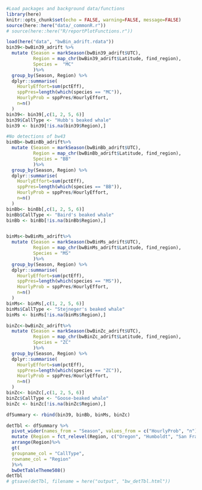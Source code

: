 
```r
#Load packages and background data/functions
library(here)
knitr::opts_chunk$set(echo = FALSE, warning=FALSE, message=FALSE)
source(here::here("data/_commonR.r"))
# source(here::here("R/reportPlotFunctions.r"))
```
```r
load(here("data", "bwBin_adrift.rdata"))
bin39<-bwBin39_adrift %>%
  mutate (Season = markSeason(bwBin39_adrift$UTC),
          Region = map_chr(bwBin39_adrift$Latitude, find_region),
          Species =  "MC"
          )%>%
  group_by(Season, Region) %>%
  dplyr::summarise(
    HourlyEffort=sum(pctEff),
    sppPres=length(which(species == "MC")),
    HourlyProb = sppPres/HourlyEffort,
    n=n()
  )
bin39<- bin39[,c(1, 2, 5, 6)]
bin39$CallType <- "Hubb's beaked whale"
bin39 <- bin39[!is.na(bin39$Region),]

#No detections of bw43
binBb<-bwBinBb_adrift%>%
  mutate (Season = markSeason(bwBinBb_adrift$UTC),
          Region = map_chr(bwBinBb_adrift$Latitude, find_region),
          Species = "BB"
          )%>%
  group_by(Season, Region) %>%
  dplyr::summarise(
    HourlyEffort=sum(pctEff),
    sppPres=length(which(species == "BB")),
    HourlyProb = sppPres/HourlyEffort,
    n=n()
  )
binBb<- binBb[,c(1, 2, 5, 6)]
binBb$CallType <- "Baird's beaked whale"
binBb <- binBb[!is.na(binBb$Region),]


binMs<-bwBinMs_adrift%>%
  mutate (Season = markSeason(bwBinMs_adrift$UTC),
          Region = map_chr(bwBinMs_adrift$Latitude, find_region),
          Species = "MS"
          )%>%
  group_by(Season, Region) %>%
  dplyr::summarise(
    HourlyEffort=sum(pctEff),
    sppPres=length(which(species == "MS")),
    HourlyProb = sppPres/HourlyEffort,
    n=n()
  )
binMs<- binMs[,c(1, 2, 5, 6)]
binMs$CallType <- "Stejneger's beaked whale"
binMs <- binMs[!is.na(binMs$Region),]

binZc<-bwBinZc_adrift%>%
  mutate (Season = markSeason(bwBinZc_adrift$UTC),
          Region = map_chr(bwBinZc_adrift$Latitude, find_region),
          Species = "ZC"
          )%>%
  group_by(Season, Region) %>%
  dplyr::summarise(
    HourlyEffort=sum(pctEff),
    sppPres=length(which(species == "ZC")),
    HourlyProb = sppPres/HourlyEffort,
    n=n()
  )
binZc<- binZc[,c(1, 2, 5, 6)]
binZc$CallType <- "Goose-beaked whale"
binZc <- binZc[!is.na(binZc$Region),]

dfSummary <- rbind(bin39, binBb, binMs, binZc)

detTbl <- dfSummary %>%
  pivot_wider(names_from = "Season", values_from = c("HourlyProb", "n"))%>%
  mutate (Region = fct_relevel(Region, c("Oregon", "Humboldt", "San Francisco", "Morro Bay")))%>%
  arrange(Region)%>%
  gt(
  groupname_col = "CallType",
  rowname_col = "Region"
  )%>%
  bwDetTableTheme508()
detTbl
# gtsave(detTbl, filename = here("output", "bw_detTbl.html"))
```

